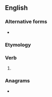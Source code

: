 ==English==

===Alternative forms===
* {{l|en|hear'st}} {{qualifier|obsolete}}

===Etymology===
{{suffix|hear|est|lang=en}}

===Verb===
{{head|en|verb form}}

# {{en-archaic second-person singular of|hear}}

===Anagrams===
* {{anagrams|en|Heaters|Theresa|aethers|ash tree|eraseth|heartes|heaters|reheats|sethera|thereas|æthers}}